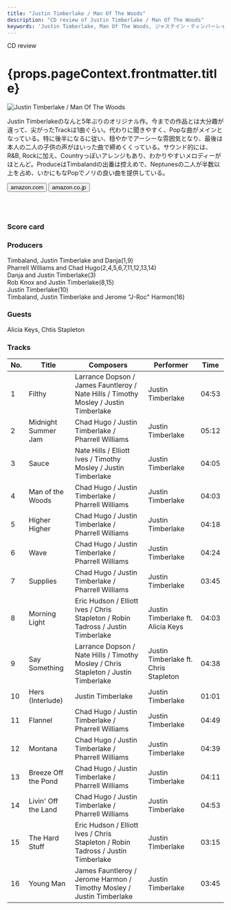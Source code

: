 ```yaml
---
title: "Justin Timberlake / Man Of The Woods"
description: "CD review of Justin Timberlake / Man Of The Woods"
keywords: 'Justin Timberlake, Man Of The Woods, ジャステイン・ティンバーレイク, マン・オブ・ザ・ウッズ'
---
```




<p className="largeP">CD review</p>
<h1 className="h1--no--margin">{props.pageContext.frontmatter.title}</h1>

<Row  className="image-card-group">
	<Column colMd={"4"} colLg={"4"} noGutterMdLeft="">
       <ImageCard>

![Justin Timberlake / Man Of The Woods](../../images/cd/justin4L.jpg) 

</ImageCard>
	</Column>
	<Column colMd={"8"} colLg={"8"} noGutterMdLeft="">
	<p>
	Justin Timberlakeのなんと5年ぶりのオリジナル作。今までの作品とは大分趣が違って、尖がったTrackは1曲ぐらい。代わりに聞きやすく、Popな曲がメインとなっている。特に後半になるに従い、穏やかでアーシーな雰囲気となり、最後は本人の二人の子供の声がはいった曲で締めくくっている。サウンド的には、R&B, Rockに加え、Countryっぽいアレンジもあり、わかりやすいメロディーがほとんど。ProduceはTimbalandの出番は控えめで、Neptunesの二人が半数以上を占め、いかにもなPopでノリの良い曲を提供している。
	</p>
	<div>
	  <Button href="https://amzn.to/2Oaym2G" kind="primary" size="small" renderIcon={ArrowUpRight24}>
      amazon.com
      </Button>
      <Button href="https://amzn.to/2W54KIp" kind="secondary" size="small" renderIcon={ArrowUpRight24}>
      amazon.co.jp
      </Button>
	</div>
	<a href="https://geo.music.apple.com/jp/album/man-of-the-woods/1330759954?mt=1&app=music&ls=1&at=11lcug" style="display:inline-block;overflow:hidden;background:url(https://linkmaker.itunes.apple.com/ja-jp/lockup.svg?releaseDate=2018-02-02&kind=album&bubble=apple_music&style=mono-black) no-repeat;width:180px;height:45px;"></a>
	<a href="https://geo.music.apple.com/jp/album/man-of-the-woods/1330759954?app=itunes&at=11lcug" style="display:inline-block;overflow:hidden;background:url(https://linkmaker.itunes.apple.com/ja-jp/badge-lrg.svg?releaseDate=2018-02-02T00:00:00Z&kind=album&bubble=itunes_music) no-repeat;width:140px;height:45px;"></a>
	</Column>
</Row>
<Row >
	<Column colMd={"4"} colLg={"4"} noGutterMdLeft="">
<div>
    <h3>Score card</h3>
	<SliderJS1 value="5" />
    <SliderJS2 value="2" />
	<SliderJS3 value="1" />
    <SliderJS4 value="9" />
</div>
</Column>
<Column colMd={"8"} colLg={"8"} noGutterMdLeft="">
<div>
<h3>Producers</h3>
<p>
Timbaland, Justin Timberlake and Danja(1,9)
<br/>Pharrell Williams and Chad Hugo(2,4,5,6,7,11,12,13,14)
<br/>Danja and Justin Timberlake(3)
<br/>Rob Knox and Justin Timberlake(8,15)
<br/>Justin Timberlake(10)
<br/>Timbaland, Justin Timberlake and Jerome "J-Roc" Harmon(16)
</p>
<h3>Guests</h3>
<p>
Alicia Keys, Chtis Stapleton
</p>
</div>
</Column>
</Row>

<h3>Tracks</h3>

| No. |	 Title              |	 Composers                                                                         |	 Performer                         | Time  |
| --- |	------------------- | ------------------------------------------------------------------------------------ | ------------------------------------- | ----- |
| 1	  |	Filthy             	| Larrance Dopson / James Fauntleroy / Nate Hills / Timothy Mosley / Justin Timberlake | Justin Timberlake                     | 04:53 |
| 2	  |	Midnight Summer Jam	| Chad Hugo / Justin Timberlake / Pharrell Williams                                    | Justin Timberlake                     | 05:12 |
| 3	  |	Sauce              	| Nate Hills / Elliott Ives / Timothy Mosley / Justin Timberlake                       | Justin Timberlake                     | 04:05 |
| 4	  |	Man of the Woods   	| Chad Hugo / Justin Timberlake / Pharrell Williams                                    | Justin Timberlake                     | 04:03 |
| 5	  |	Higher Higher      	| Chad Hugo / Justin Timberlake / Pharrell Williams                                    | Justin Timberlake                     | 04:18 |
| 6	  |	Wave               	| Chad Hugo / Justin Timberlake / Pharrell Williams                                    | Justin Timberlake                     | 04:24 |
| 7	  |	Supplies           	| Chad Hugo / Justin Timberlake / Pharrell Williams                                    | Justin Timberlake                     | 03:45 |
| 8	  |	Morning Light      	| Eric Hudson / Elliott Ives / Chris Stapleton / Robin Tadross / Justin Timberlake     | Justin Timberlake ft. Alicia Keys     | 04:03 |
| 9	  |	Say Something      	| Larrance Dopson / Nate Hills / Timothy Mosley / Chris Stapleton / Justin Timberlake  | Justin Timberlake ft. Chris Stapleton | 04:38 |
| 10  |	Hers (Interlude)   	| Justin Timberlake                                                                    | Justin Timberlake                     | 01:01 |
| 11  |	Flannel            	| Chad Hugo / Justin Timberlake / Pharrell Williams                                    | Justin Timberlake                     | 04:49 |
| 12  |	Montana            	| Chad Hugo / Justin Timberlake / Pharrell Williams                                    | Justin Timberlake                     | 04:39 |
| 13  |	Breeze Off the Pond	| Chad Hugo / Justin Timberlake / Pharrell Williams                                    | Justin Timberlake                     | 04:11 |
| 14  |	Livin' Off the Land	| Chad Hugo / Justin Timberlake / Pharrell Williams                                    | Justin Timberlake                     | 04:53 |
| 15  |	The Hard Stuff     	| Eric Hudson / Elliott Ives / Chris Stapleton / Robin Tadross / Justin Timberlake     | Justin Timberlake                     | 03:15 |
| 16  |	Young Man          	| James Fauntleroy / Jerome Harmon / Timothy Mosley / Justin Timberlake                | Justin Timberlake                     | 03:45 |
